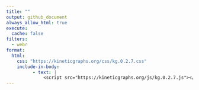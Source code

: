 ```yaml
---
title: ""
output: github_document
always_allow_html: true
execute: 
  cache: false
filters:
  - webr
format: 
  html:
    css: "https://kineticgraphs.org/css/kg.0.2.7.css"
    include-in-body:
          - text: |
              <script src="https://kineticgraphs.org/js/kg.0.2.7.js"></script>
---
```





